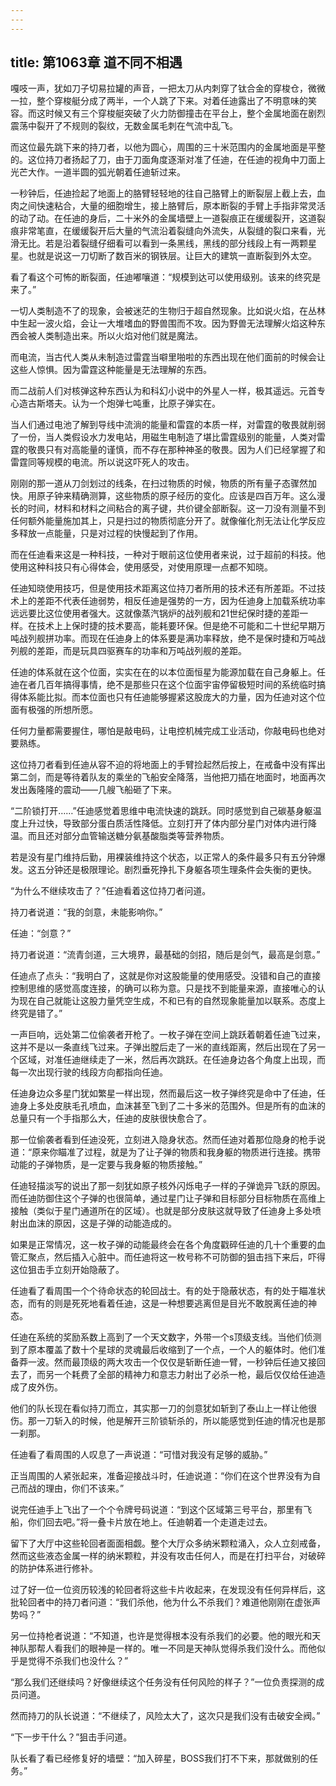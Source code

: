 ```yaml
---
---
---
```

title: 第1063章 道不同不相遇
---



嘎吱一声，犹如刀子切易拉罐的声音，一把太刀从内刺穿了钛合金的穿梭仓，微微一拉，整个穿梭艇分成了两半，一个人跳了下来。对着任迪露出了不明意味的笑容。而这时候又有三个穿梭艇突破了火力防御撞击在平台上，整个金属地面在剧烈震荡中裂开了不规则的裂纹，无数金属毛刺在气流中乱飞。

而这位最先跳下来的持刀者，以他为圆心，周围的三十米范围内的金属地面是平整的。这位持刀者扬起了刀，由于刀面角度逐渐对准了任迪，在任迪的视角中刀面上光芒大作。一道半圆的弧光朝着任迪斩过来。

一秒钟后，任迪捡起了地面上的胳臂轻轻地的往自己胳臂上的断裂层上截上去，血肉之间快速粘合，大量的细胞增生，接上胳臂后，原本断裂的手臂上手指非常灵活的动了动。在任迪的身后，二十米外的金属墙壁上一道裂痕正在缓缓裂开，这道裂痕非常笔直，在缓缓裂开后大量的气流沿着裂缝向外流失，从裂缝的裂口来看，光滑无比。若是沿着裂缝仔细看可以看到一条黑线，黑线的部分线段上有一两颗星星。也就是说这一刀切断了数百米的钢铁层。让巨大的建筑一直断裂到外太空。

看了看这个可怖的断裂面，任迪嘟嚷道：“规模到达可以使用级别。该来的终究是来了。”

一切人类制造不了的现象，会被迷茫的生物归于超自然现象。比如说火焰，在丛林中生起一波火焰，会让一大堆嗜血的野兽围而不攻。因为野兽无法理解火焰这种东西会被人类制造出来。所以火焰对他们就是魔法。

而电流，当古代人类从未制造过雷霆当噼里啪啦的东西出现在他们面前的时候会让这些人惊惧。因为雷霆这种能量是无法理解的东西。

而二战前人们对核弹这种东西认为和科幻小说中的外星人一样，极其遥远。元首专心造古斯塔夫。认为一个炮弹七吨重，比原子弹实在。

当人们通过电池了解到导线中流淌的能量和雷霆的本质一样，对雷霆的敬畏就削弱了一份，当人类假设水力发电站，用磁生电制造了堪比雷霆级别的能量，人类对雷霆的敬畏只有对高能量的谨慎，而不存在那种神圣的敬畏。因为人们已经掌握了和雷霆同等规模的电流。所以说这吓死人的攻击。

刚刚的那一道从刀剑划过的线条，在扫过物质的时候，物质的所有量子态骤然加快。用原子钟来精确测算，这些物质的原子经历的变化。应该是四百万年。这么漫长的时间，材料和材料之间粘合的离子键，共价键全部断裂。这一刀没有测量不到任何额外能量施加其上，只是扫过的物质彻底分开了。就像催化剂无法让化学反应多释放一点能量，只是对过程的快慢起到了作用。

而在任迪看来这是一种科技，一种对于眼前这位使用者来说，过于超前的科技。他使用这种科技只有心得体会，使用感受，对使用原理一点都不知晓。

任迪知晓使用技巧，但是使用技术距离这位持刀者所用的技术还有所差距。不过技术上的差距不代表任迪弱势，相反任迪是强势的一方，因为任迪身上加载系统功率远远要比这位使用者强大。这就像蒸汽锅炉的战列舰和21世纪保时捷的差距一样。在技术上上保时捷的技术要高，能耗要环保。但是绝不可能和二十世纪早期万吨战列舰拼功率。而现在任迪身上的体系要是满功率释放，绝不是保时捷和万吨战列舰的差距，而是玩具四驱赛车的功率和万吨战列舰的差距。

任迪的体系就在这个位面，实实在在的以本位面恒星为能源加载在自己身躯上。任迪在者几百年搞得事情，绝不是那些只在这个位面宇宙停留极短时间的系统临时搞得体系能比拟。而本位面也只有任迪能够握紧这股庞大的力量，因为任迪对这个位面有极强的所想所愿。

任何力量都需要握住，哪怕是敲电码，让电控机械完成工业活动，你敲电码也绝对要熟练。

这位持刀者看到任迪从容不迫的将地面上的手臂捡起然后按上，在戒备中没有挥出第二剑，而是等待着队友的乘坐的飞船安全降落，当他把刀插在地面时，地面再次发出轰隆隆的震动——几艘飞船砸了下来。

“二阶锁打开……”任迪感觉着思维中电流快速的跳跃。同时感觉到自己碳基身躯温度上升过快，导致部分蛋白质活性降低。立刻打开了体内部分星门对体内进行降温。而且还对部分血管输送糖分氨基酸脂类等营养物质。

若是没有星门维持后勤，用裸装维持这个状态，以正常人的条件最多只有五分钟爆发。这五分钟还是极限理论。剧烈垂死挣扎下身躯各项生理条件会失衡的更快。

“为什么不继续攻击了？”任迪看着这位持刀者问道。

持刀者说道：“我的剑意，未能影响你。”

任迪：“剑意？”

持刀者说道：“流青剑道，三大境界，最基础的剑招，随后是剑气，最高是剑意。”

任迪点了点头：“我明白了，这就是你对这股能量的使用感受。没错和自己的直接控制思维的感觉高度连接，的确可以称为意。只是找不到能量来源，直接唯心的认为现在自己就能让这股力量凭空生成，不和已有的自然现象能量加以联系。态度上终究是错了。”

一声巨响，远处第二位偷袭者开枪了。一枚子弹在空间上跳跃着朝着任迪飞过来，这并不是以一条直线飞过来。子弹出膛后走了一米的直线距离，然后出现在了另一个区域，对准任迪继续走了一米，然后再次跳跃。在任迪身边各个角度上出现，而每一次出现行驶的线段方向都指向任迪。

任迪身边众多星门犹如繁星一样出现，然而最后这一枚子弹终究是命中了任迪，任迪身上多处皮肤毛孔喷血，血沫甚至飞到了二十多米的范围外。但是所有的血沫的总量只有一个手指那么大，任迪的皮肤很快愈合了。

那一位偷袭者看到任迪没死，立刻进入隐身状态。然而任迪对着那位隐身的枪手说道：“原来你瞄准了过程，就是为了让子弹的物质和我身躯的物质进行连接。携带动能的子弹物质，是一定要与我身躯的物质接触。”

任迪轻描淡写的说出了那一刻犹如原子核外闪烁电子一样的子弹诡异飞跃的原因。而任迪防御住这个子弹的也很简单，通过星门让子弹和目标部分目标物质在高维上接触（类似于星门通道所在的区域）。也就是部分皮肤这就导致了任迪身上多处喷射出血沫的原因，这是子弹的动能造成的。

如果是正常情况，这一枚子弹的动能最终会在各个角度戳碎任迪的几十个重要的血管汇聚点，然后插入心脏中。而任迪将这一枚号称不可防御的狙击挡下来后，吓得这位狙击手立刻开始隐蔽了。

任迪看了看周围一个个待命状态的轮回战士。有的处于隐蔽状态，有的处于瞄准状态，而有的则是死死地看着任迪，这是一种想要逃离但是目光不敢脱离任迪的神态。

任迪在系统的奖励系数上高到了一个天文数字，外带一个s顶级支线。当他们侦测到了原本覆盖了数十个星球的灵魂最后收缩到了一个点，一个人的躯体时。他们准备莽一波。然而最顶级的两大攻击一个仅仅是斩断任迪一臂，一秒钟后任迪又接回去了，而另一个耗费了全部的精神力和意志力射出了必杀一枪，最后仅仅给任迪造成了皮外伤。

他们的队长现在看似持刀而立，其实那一刀的剑意犹如斩到了泰山上一样让他很伤。那一刀斩入的时候，他是解开三阶锁斩杀的，所以能感觉到任迪的情况也是那一刹那。

任迪看了看周围的人叹息了一声说道：“可惜对我没有足够的威胁。”

正当周围的人紧张起来，准备迎接战斗时，任迪说道：“你们在这个世界没有为自己而战的理由，你们不该来。”

说完任迪手上飞出了一个个令牌号码说道：“到这个区域第三号平台，那里有飞船，你们回去吧。”将一叠卡片放在地上。任迪朝着一个走道走过去。

留下了大厅中这些轮回者面面相觑。整个大厅众多纳米颗粒涌入，众人立刻戒备，然而这些液态金属一样的纳米颗粒，并没有攻击任何人，而是在打扫平台，对破碎的防护体系进行修补。

过了好一位一位资历较浅的轮回者将这些卡片收起来，在发现没有任何异样后，这批轮回者中的持刀者问道：“我们杀他，他为什么不杀我们？难道他刚刚在虚张声势吗？”

另一位持枪者说道：“不知道，也许是觉得根本没有杀我们的必要。他的眼光和天神队那帮人看我们的眼神是一样的。唯一不同是天神队觉得杀我们没什么。而他似乎是觉得不杀我们也没什么？”

“那么我们还继续吗？好像继续这个任务没有任何风险的样子？”一位负责探测的成员问道。

然而持刀的队长说道：“不继续了，风险太大了，这次只是我们没有击破安全阀。”

“下一步干什么？”狙击手问道。

队长看了看已经修复好的墙壁：“加入碎星，BOSS我们打不下来，那就做别的任务。”